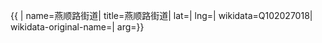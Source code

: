 {{ {{{1|PRC admin/showdata}}}|
name=燕顺路街道|
title=燕顺路街道|
lat=|
lng=|
wikidata=Q102027018|
wikidata-original-name=|
arg={{{arg|}}}}}
